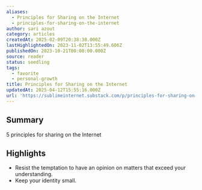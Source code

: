 ```yaml
---
aliases:
  - Principles for Sharing on the Internet
  - principles-for-sharing-on-the-internet
author: sari azout
category: articles
createdAt: 2025-02-09T20:38:30.000Z
lastHighlightedOn: 2023-11-02T13:55:49.606Z
publishedOn: 2023-10-21T00:00:00.000Z
source: reader
status: seedling
tags:
  - favorite
  - personal-growth
title: Principles for Sharing on the Internet
updatedAt: 2025-04-12T15:55:16.000Z
url: 'https://sublimeinternet.substack.com/p/principles-for-sharing-on-the-internet'
---
```

## Summary

5 principles for sharing on the Internet

## Highlights

- Resist the temptation to have an opinion on matters that exceed your understanding.
- Keep your identity small.
